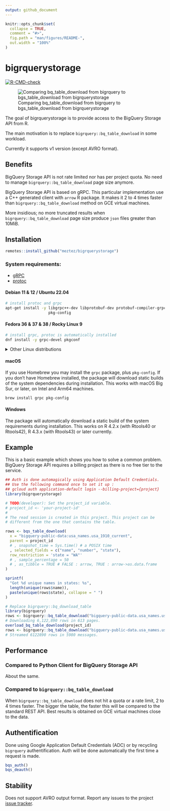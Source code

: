 ```yaml
---
output: github_document
---
```


<!-- README.md is generated from README.Rmd. Please edit that file -->

```r
knitr::opts_chunk$set(
  collapse = TRUE,
  comment = "#>",
  fig.path = "man/figures/README-",
  out.width = "100%"
)
```

# bigrquerystorage

<!-- badges: start -->
[![R-CMD-check](https://github.com/meztez/bigrquerystorage/actions/workflows/R-CMD-check.yaml/badge.svg)](https://github.com/meztez/bigrquerystorage/actions/workflows/R-CMD-check.yaml)
<!-- badges: end -->

![Comparing bq_table_download from bigrquery to bgs_table_download from bigrquerystorage](./docs/bigrquerystorage.gif)

The goal of bigrquerystorage is to provide access to the BigQuery Storage API from R.

The main motivation is to replace `bigrquery::bq_table_download` in some workload.

Currently it supports v1 version (except AVRO format).

## Benefits

BigQuery Storage API is not rate limited nor has per project quota. No need to
manage `bigrquery::bq_table_download` page size anymore.

BigQuery Storage API is based on gRPC. This particular implementation use a C++
generated client with `arrow` R package. It makes it 2 to 4 times
faster than `bigrquery::bq_table_download` method on GCE virtual machines.

More insidious; no more truncated results when `bigrquery::bq_table_download`
page size produce `json` files greater than 10MiB.

## Installation

``` r
remotes::install_github("meztez/bigrquerystorage")
```

### System requirements:
- [gRPC](https://github.com/grpc/grpc)
- [protoc](https://github.com/protocolbuffers/protobuf)

#### Debian 11 & 12 / Ubuntu 22.04

```sh
# install protoc and grpc
apt-get install -y libgrpc++-dev libprotobuf-dev protobuf-compiler-grpc \
                   pkg-config
```

#### Fedora 36 & 37 & 38 / Rocky Linux 9

```sh
# install grpc, protoc is automatically installed
dnf install -y grpc-devel pkgconf
```

<details><summary>Other Linux distributions</summary>

Please
[let us know](https://github.com/meztez/bigrquerystorage/issues/new/choose)
if these instructions do not work any more.

##### Alpine Linux

```sh
apk add g++ gcc make openssl openssl-dev git cmake bash linux-headers
```

Alpine Linux 3.19 and Edge do not work currently, because the
installation of the arrow package fails.

##### Debian 10

Needs the buster-backports repository.

```sh
echo "deb https://deb.debian.org/debian buster-backports main" >> \
    /etc/apt/sources.list.d/backports.list && \
    apt-get update && \
apt-get install -y 'libgrpc\+\+-dev'/buster-backports \
    protobuf-compiler-grpc/buster-backports \
    libprotobuf-dev/buster-backports \
    protobuf-compiler/buster-backports pkg-config
```
##### OpenSUSE

In OpenSUSE 15.4 and 15.5 the version of the grpc package is tool old,
so installation fails. You can potentially compile a newer version of
grpc from source.

##### Ubuntu 20.04

In Ubuntu 20.04 the version of the grpc package is tool old,
so installation fails. You can potentially compile a newer version of
grpc from source.

##### CentOS 7 & 8 / RHEL 7 & 8

These distros do not have a grpc package. You can potentially compile
grpc from source.

</details>

#### macOS

If you use Homebrew you may install the `grpc` package, plus
`pkg-config`. If you don't have Homebrew installed, the package will
download static builds of the system dependencies during installation.
This works with macOS Big Sur, or later, on Intel and Arm64 machines.

```sh
brew install grpc pkg-config
```

#### Windows

The package will automatically download a static build of the system
requirements during installation. This works on R 4.2.x (with Rtools40
or Rtools42), R 4.3.x (with Rtools43) or later currently.

## Example

This is a basic example which shows you how to solve a common problem. BigQuery Storage API requires
a billing project as there is no free tier to the service.

```r
## Auth is done automagically using Application Default Credentials.
## Use the following command once to set it up :
## gcloud auth application-default login --billing-project={project}
library(bigrquerystorage)

# TODO(developer): Set the project_id variable.
# project_id <- 'your-project-id'
#
# The read session is created in this project. This project can be
# different from the one that contains the table.

rows <- bqs_table_download(
  x = "bigquery-public-data:usa_names.usa_1910_current",
  parent = project_id
  # , snapshot_time = Sys.time() # a POSIX time
  , selected_fields = c("name", "number", "state"),
  row_restriction = 'state = "WA"'
  # , sample_percentage = 50
  # , as_tibble = TRUE # FALSE : arrow, TRUE : arrow->as.data.frame
)

sprintf(
  "Got %d unique names in states: %s",
  length(unique(rows$name)),
  paste(unique(rows$state), collapse = " ")
)

# Replace bigrquery::bq_download_table
library(bigrquery)
rows <- bigrquery::bq_table_download("bigquery-public-data.usa_names.usa_1910_current")
# Downloading 6,122,890 rows in 613 pages.
overload_bq_table_download(project_id)
rows <- bigrquery::bq_table_download("bigquery-public-data.usa_names.usa_1910_current")
# Streamed 6122890 rows in 5980 messages.
```

## Performance

### Compared to Python Client for BigQuery Storage API

About the same.

### Compared to `bigrquery::bq_table_download`

When `bigrquery::bq_table_download` does not hit a quota or a rate limit, 2 to 4 times faster.
The bigger the table, the faster this will be compared to the standard REST API.
Best results is obtained on GCE virtual machines close to the data.

## Authentification

Done using Google Application Default Credentials (ADC) or by recycling
`bigrquery` authentification. Auth will be done automatically the first time
a request is made.

```r
bqs_auth()
bqs_deauth()
```

## Stability

Does not support AVRO output format.
Report any issues to the project [issue tracker](https://github.com/meztez/bigrquerystorage/issues/new/choose).
